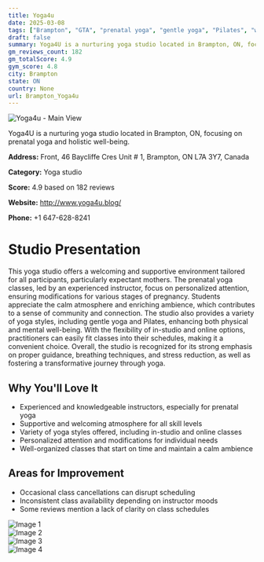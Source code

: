 ```yaml
---
title: Yoga4u
date: 2025-03-08
tags: ["Brampton", "GTA", "prenatal yoga", "gentle yoga", "Pilates", "welcoming", "supportive", "Brampton"]  
draft: false
summary: Yoga4U is a nurturing yoga studio located in Brampton, ON, focusing on prenatal yoga and holistic well-being.
gm_reviews_count: 182
gm_totalScore: 4.9
gym_score: 4.8
city: Brampton
state: ON
country: None
url: Brampton_Yoga4u
---
```


<div className="aspect-[16/9] relative my-8">
  <img 
    src="https://lh5.googleusercontent.com/p/AF1QipOKg7yfEed5rSwIyhE8orKglC79t5pNm9zu6jBG=w1920-h1080-k-no"
    alt="Yoga4u - Main View"
    className="object-cover absolute inset-0 w-full h-full rounded-lg"
  />
</div>

Yoga4U is a nurturing yoga studio located in Brampton, ON, focusing on prenatal yoga and holistic well-being.

**Address:** Front, 46 Baycliffe Cres Unit # 1, Brampton, ON L7A 3Y7, Canada

**Category:** Yoga studio

**Score:** 4.9 based on 182 reviews

**Website:** http://www.yoga4u.blog/

**Phone:** +1 647-628-8241

# Studio Presentation

This yoga studio offers a welcoming and supportive environment tailored for all participants, particularly expectant mothers. The prenatal yoga classes, led by an experienced instructor, focus on personalized attention, ensuring modifications for various stages of pregnancy. Students appreciate the calm atmosphere and enriching ambience, which contributes to a sense of community and connection. The studio also provides a variety of yoga styles, including gentle yoga and Pilates, enhancing both physical and mental well-being. With the flexibility of in-studio and online options, practitioners can easily fit classes into their schedules, making it a convenient choice. Overall, the studio is recognized for its strong emphasis on proper guidance, breathing techniques, and stress reduction, as well as fostering a transformative journey through yoga.

## Why You'll Love It

- Experienced and knowledgeable instructors, especially for prenatal yoga
- Supportive and welcoming atmosphere for all skill levels
- Variety of yoga styles offered, including in-studio and online classes
- Personalized attention and modifications for individual needs
- Well-organized classes that start on time and maintain a calm ambience

## Areas for Improvement

- Occasional class cancellations can disrupt scheduling
- Inconsistent class availability depending on instructor moods
- Some reviews mention a lack of clarity on class schedules

<div className="grid grid-cols-1 xl:grid-cols-2 gap-4 my-8">
<div className="aspect-[4/3] relative"><img src="https://lh5.googleusercontent.com/p/AF1QipPoMTlz94OML6pktpNL1gbinCpWnvnOdWlmlwgb=w1920-h1080-k-no" alt="Image 1" className="object-cover absolute inset-0 w-full h-full rounded-lg" /></div>
<div className="aspect-[4/3] relative"><img src="https://lh5.googleusercontent.com/p/AF1QipPI9WB-Qxi3tfjSDSm-ZNW2hSXJFbQZ70xoN_ji=w1920-h1080-k-no" alt="Image 2" className="object-cover absolute inset-0 w-full h-full rounded-lg" /></div>
<div className="aspect-[4/3] relative"><img src="https://lh5.googleusercontent.com/p/AF1QipOU3ot0-7rXc5MZK7Wd2Xyfsl5xQciKDb6G_rH_=w1920-h1080-k-no" alt="Image 3" className="object-cover absolute inset-0 w-full h-full rounded-lg" /></div>
<div className="aspect-[4/3] relative"><img src="https://lh5.googleusercontent.com/p/AF1QipNfZXFdChHS2oxBA-harChj08PG8JfNp_N3qK8L=w1920-h1080-k-no" alt="Image 4" className="object-cover absolute inset-0 w-full h-full rounded-lg" /></div>
</div>